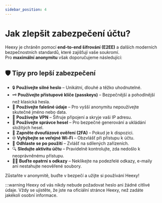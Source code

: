 ---
sidebar_position: 4
---

# Jak zlepšit zabezpečení účtu?

Heexy je chráněn pomocí **end-to-end šifrování (E2EE)** a dalších moderních bezpečnostních standardů, které zajišťují vaše soukromí.  
Pro **maximální anonymitu** však doporučujeme následující:

## 🛡️ Tipy pro lepší zabezpečení

- 🔒 **Používejte silné heslo** – Unikátní, dlouhé a těžko uhodnutelné.
- 🗝️ **Používejte přístupové klíče (passkeys)** – Bezpečnější a pohodlnější než klasická hesla.
- 🧪 **Používejte falešné údaje** – Pro vyšší anonymitu nepoužívejte skutečné jméno nebo data.
- 🛜 **Používejte VPN** – Šifruje připojení a skryje vaši IP adresu.
- 🧩 **Používejte správce hesel** – Pro bezpečné generování a ukládání složitých hesel.
- 📱 **Zapněte dvoufázové ověření (2FA)** – Pokud je k dispozici.
- 🌐 **Vyhýbejte se veřejné Wi-Fi** – Obzvlášť při přístupu k účtu.
- 🚪 **Odhlaste se po použití** – Zvlášť na sdílených zařízeních.
- 🔍 **Sledujte aktivitu účtu** – Pravidelně kontrolujte, zda nedošlo k neoprávněnému přístupu.
- 🕵️‍♂️ **Buďte opatrní s odkazy** – Neklikejte na podezřelé odkazy, e-maily ani nestahujte neověřené soubory.

Zůstaňte v anonymitě, buďte v bezpečí a užijte si používání Heexy!

:::warning Heexy od vás nikdy nebude požadovat heslo ani žádné citlivé údaje. Vždy se ujistěte, že jste na oficiální stránce Heexy, než zadáte jakékoli osobní informace.